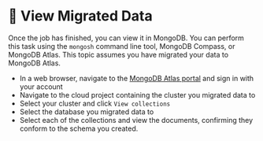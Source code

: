 
# 👐 View Migrated Data

Once the job has finished, you can view it in MongoDB. You can perform this task using the `mongosh` command line tool,
MongoDB Compass, or MongoDB Atlas. This topic assumes you have migrated your data to MongoDB Atlas.

- In a web browser, navigate to the [MongoDB Atlas portal](https://cloud.mongodb.com) and sign in with your account
- Navigate to the cloud project containing the cluster you migrated data to
- Select your cluster and click `View collections`
- Select the database you migrated data to
- Select each of the collections and view the documents, confirming they conform to the schema you created.

<Screenshot url="https://cloud.mongodb.com" src="img/view-migrated-data-atlas.png" alt="Screenshot of the Atlas UI" />